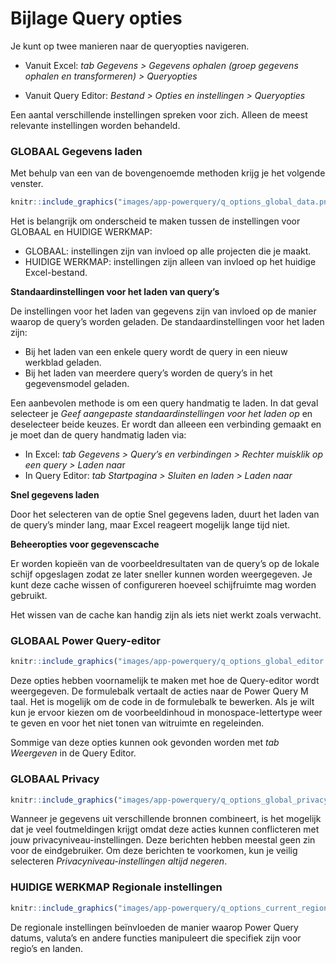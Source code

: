 # Bijlage Query opties {#app-query-options}

Je kunt op twee manieren naar de queryopties navigeren.

+ Vanuit Excel: *tab Gegevens > Gegevens ophalen (groep gegevens ophalen en transformeren) > Queryopties*

+ Vanuit Query Editor: *Bestand > Opties en instellingen > Queryopties*

Een aantal verschillende instellingen spreken voor zich. Alleen de meest relevante instellingen worden behandeld.

### GLOBAAL Gegevens laden {.unnumbered}

Met behulp van een van de bovengenoemde methoden krijg je het volgende venster.

```r
knitr::include_graphics("images/app-powerquery/q_options_global_data.png")
```

Het is belangrijk om onderscheid te maken tussen de instellingen voor GLOBAAL en HUIDIGE WERKMAP:

+ GLOBAAL: instellingen zijn van invloed op alle projecten die je maakt.
+ HUIDIGE WERKMAP: instellingen zijn alleen van invloed op het huidige Excel-bestand.

**Standaardinstellingen voor het laden van query's**

De instellingen voor het laden van gegevens zijn van invloed op de manier waarop de query's worden geladen. De standaardinstellingen voor het laden zijn:

+ Bij het laden van een enkele query wordt de query in een nieuw werkblad geladen.
+ Bij het laden van meerdere query's worden de query's in het gegevensmodel geladen.

Een aanbevolen methode is om een query handmatig te laden. In dat geval selecteer je *Geef aangepaste standaardinstellingen voor het laden op* en deselecteer beide keuzes. Er wordt dan alleeen een verbinding gemaakt en je moet dan de query handmatig laden via:

+ In Excel: *tab Gegevens > Query's en verbindingen > Rechter muisklik op een query > Laden naa*r
+ In Query Editor: *tab Startpagina > Sluiten en laden > Laden naar*

**Snel gegevens laden**

Door het selecteren van de optie Snel gegevens laden, duurt het laden van de query's minder lang, maar Excel reageert mogelijk lange tijd niet.

**Beheeropties voor gegevenscache**

Er worden kopieën van de voorbeeldresultaten van de query's op de lokale schijf opgeslagen zodat ze later sneller kunnen worden weergegeven. Je kunt deze cache wissen of configureren hoeveel schijfruimte mag worden gebruikt.

::: {.tip}
Het wissen van de cache kan handig zijn als iets niet werkt zoals verwacht.
:::

### GLOBAAL Power Query-editor {.unnumbered}

```r
knitr::include_graphics("images/app-powerquery/q_options_global_editor.png")
```

Deze opties hebben voornamelijk te maken met hoe de Query-editor wordt weergegeven. De formulebalk vertaalt de acties naar de Power Query M taal. Het is mogelijk om de code in de formulebalk te bewerken. Als je wilt kun je ervoor kiezen om de voorbeeldinhoud in monospace-lettertype weer te geven en voor het niet tonen van witruimte en regeleinden.

::: {.tip}
Sommige van deze opties kunnen ook gevonden worden met *tab Weergeven* in de Query Editor.
:::

### GLOBAAL Privacy {.unnumbered}

```r
knitr::include_graphics("images/app-powerquery/q_options_global_privacy.png")
```

Wanneer je gegevens uit verschillende bronnen combineert, is het mogelijk dat je veel foutmeldingen krijgt omdat deze acties kunnen conflicteren met jouw privacyniveau-instellingen. Deze berichten hebben meestal geen zin voor de eindgebruiker. Om deze berichten te voorkomen, kun je veilig selecteren *Privacyniveau-instellingen altijd negeren*.

### HUIDIGE WERKMAP Regionale instellingen {.unnumbered}

```r
knitr::include_graphics("images/app-powerquery/q_options_current_regional.png")
```

De regionale instellingen beïnvloeden de manier waarop Power Query datums, valuta's en andere functies manipuleert die specifiek zijn voor regio's en landen.
